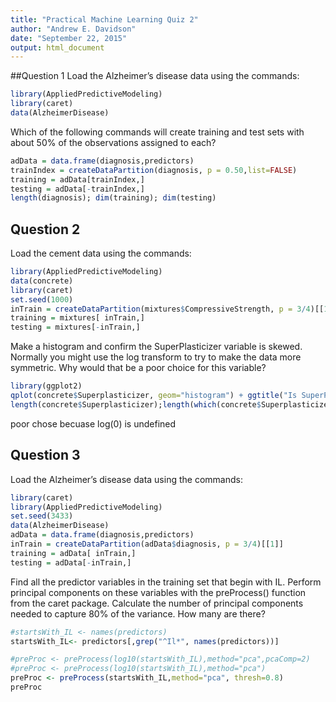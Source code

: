 ```yaml
---
title: "Practical Machine Learning Quiz 2"
author: "Andrew E. Davidson"
date: "September 22, 2015"
output: html_document
---
```


##Question 1
Load the Alzheimer's disease data using the commands:

```r
library(AppliedPredictiveModeling)
library(caret)
data(AlzheimerDisease)
```
Which of the following commands will create training and test sets with about 50% of the observations assigned to each?

```r
adData = data.frame(diagnosis,predictors)
trainIndex = createDataPartition(diagnosis, p = 0.50,list=FALSE)
training = adData[trainIndex,]
testing = adData[-trainIndex,]
length(diagnosis); dim(training); dim(testing)
```

## Question 2
Load the cement data using the commands:
```r
library(AppliedPredictiveModeling)
data(concrete)
library(caret)
set.seed(1000)
inTrain = createDataPartition(mixtures$CompressiveStrength, p = 3/4)[[1]]
training = mixtures[ inTrain,]
testing = mixtures[-inTrain,]
```

Make a histogram and confirm the SuperPlasticizer variable is skewed. Normally you might use the log transform to try to make the data more symmetric. Why would that be a poor choice for this variable?

```r
library(ggplot2)
qplot(concrete$Superplasticizer, geom="histogram") + ggtitle("Is SuperPlasticizer skewed?")
length(concrete$Superplasticizer);length(which(concrete$Superplasticizer == 0))
```

poor chose becuase log(0) is undefined

## Question 3
Load the Alzheimer's disease data using the commands:

```r
library(caret)
library(AppliedPredictiveModeling)
set.seed(3433)
data(AlzheimerDisease)
adData = data.frame(diagnosis,predictors)
inTrain = createDataPartition(adData$diagnosis, p = 3/4)[[1]]
training = adData[ inTrain,]
testing = adData[-inTrain,]
```
Find all the predictor variables in the training set that begin with IL. Perform principal components on these variables with the preProcess() function from the caret package. Calculate the number of principal components needed to capture 80% of the variance. How many are there?

```r
#startsWith_IL <- names(predictors)
startsWith_IL<- predictors[,grep("^Il*", names(predictors))]

#preProc <- preProcess(log10(startsWith_IL),method="pca",pcaComp=2)
#preProc <- preProcess(log10(startsWith_IL),method="pca")
preProc <- preProcess(startsWith_IL,method="pca", thresh=0.8)
preProc
```

